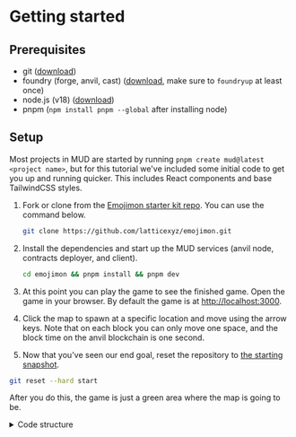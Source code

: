 # Getting started

## Prerequisites

- git ([download](https://git-scm.com/downloads))
- foundry (forge, anvil, cast) ([download](https://book.getfoundry.sh/getting-started/installation), make sure to `foundryup` at least once)
- node.js (v18) ([download](https://nodejs.org/en/download/))
- pnpm (`npm install pnpm --global` after installing node)

## Setup

Most projects in MUD are started by running `pnpm create mud@latest <project name>`, but for this tutorial we've included some initial code to get you up and running quicker. This includes React components and base TailwindCSS styles.

1. Fork or clone from the [Emojimon starter kit repo](https://github.com/latticexyz/emojimon).
   You can use the command below.

   ```bash copy
   git clone https://github.com/latticexyz/emojimon.git
   ```

1. Install the dependencies and start up the MUD services (anvil node, contracts deployer, and client).

   ```bash copy
   cd emojimon && pnpm install && pnpm dev
   ```

1. At this point you can play the game to see the finished game.
   Open the game in your browser.
   By default the game is at [http://localhost:3000](http://localhost:3000).

1. Click the map to spawn at a specific location and move using the arrow keys.
   Note that on each block you can only move one space, and the block time on the anvil blockchain is one second.

1. Now that you've seen our end goal, reset the repository to [the starting snapshot](https://github.com/latticexyz/emojimon/tree/d6297320d7d1c378f3a3f30456d65a36d0323266).

```sh copy
git reset --hard start
```

After you do this, the game is just a green area where the map is going to be.

<details>

<summary>Code structure</summary>

Except for a few utility files, most of the code is in two packages:

- [`packages/contracts`](https://github.com/latticexyz/emojimon/tree/main/packages/contracts) contains the onchain part of the game.
- [`packages/client`](https://github.com/latticexyz/emojimon/tree/main/packages/client) contains the offchain part of the game, the user interface.
  The software runs on the user's browser, it is just served from a [vite](https://vitejs.dev/) server.

</details>
